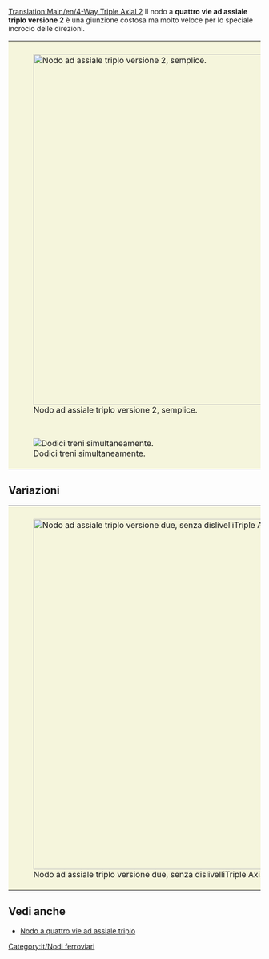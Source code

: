 [[Translation:Main/en/4-Way Triple Axial 2]]
{{en/-}}{{it/Nodi ferroviari}}
Il nodo a '''quattro vie ad assiale triplo versione 2''' è una giunzione costosa ma molto veloce per lo speciale incrocio delle direzioni.

{{Template:Requisiti nodo/It|Costoso|3|1|1|1|1|0|1|1|0|0|1||I treni guasti bloccano solo la propria linea.|
* Gestisce un numero molto grande di treni alla volta.
* Usa indicazioni speciali -> "Superiore vs inferiore" e "Sinistra vs destra".
* Occupa una piccola area per realizzarlo (15x11)
* Poche curve strette (vedi versione migliorata per l'alta velocità).
* Nessuno stallo o intralcio tra treni è possibile.
* Nessun bivio delle tracce nel nodo.
* Possibilità di gestire linee singole e doppie linee. Questo è il motivo per cui non vengono utilizzati divisioni e unione delle tracce. Fallo secondo i tuoi desideri.
}}

{|style="border: 0px; margin: 5px auto 25px auto; Border-collapse: separate;" cellspacing="10"
|style="padding: 10px 10px 5px; 10px; background-color: #F5F5DC;"|[[File:en/tripleaxialv2.png|center|thumb|700px|Nodo ad assiale triplo versione 2, semplice.]]
|-
|style="padding: 10px 10px 5px; 10px; background-color: #F5F5DC;"|[[File:en/4wta2.gif|center|frame|Dodici treni simultaneamente.]]
|}

==Variazioni==
{{Template:Requisiti nodo/It|Costoso|3|1|1|1|1|0|1|1|0|0|1||I treni guasti bloccano solo la propria linea.|
* Gestisce un numero molto grande di treni alla volta.
* Usa indicazioni speciali -> "Superiore vs inferiore" e "Sinistra vs destra"
* Poche curve strette
* Non sono necessarie colline (per un'estrema velocità elevata)
* Nessuno stallo o intralcio tra treni è possibile.
* Nessun bivio delle tracce nel nodo.
* Possibilità di gestire linee singole e doppie linee. Questo è il motivo per cui non vengono utilizzati divisioni e unione delle tracce. Fallo secondo i tuoi desideri.
* Ogni linea inizia il nodo da un livello più alto di quando esce.
}}

{|style="border: 0px; margin: 5px auto 25px auto;"
|style="padding: 10px 10px 5px; 10px; background-color: #F5F5DC;"|[[File:en/tripleaxialv22.png|center|thumb|700px|Nodo ad assiale triplo versione due, senza dislivelliTriple Axial Junction 2 (senza dislivelli)]]
|}

==Vedi anche==
* [[Main/it/Quattro vie ad assiale triplo|Nodo a quattro vie ad assiale triplo]]

[[Category:it/Nodi ferroviari]]